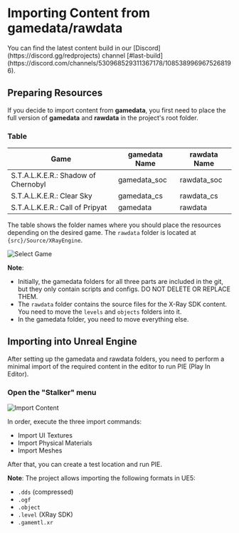 
# Importing Content from gamedata/rawdata
<Callout type="info" emoji="ℹ️">
  You can find the latest content build in our [Discord](https://discord.gg/redprojects) channel [#last-build](https://discord.com/channels/530968529311367178/1085389969675268196).
</Callout>

## Preparing Resources
If you decide to import content from **gamedata**, you first need to place the full version of **gamedata** and **rawdata** in the project's root folder.

### Table

| Game                                | gamedata Name | rawdata Name |
|-------------------------------------|---------------|--------------|
| S.T.A.L.K.E.R.: Shadow of Chernobyl | gamedata_soc  | rawdata_soc  |
| S.T.A.L.K.E.R.: Clear Sky           | gamedata_cs   | rawdata_cs   |
| S.T.A.L.K.E.R.: Call of Pripyat     | gamedata      | rawdata      |

The table shows the folder names where you should place the resources depending on the desired game. The `rawdata` folder is located at `{src}/Source/XRayEngine`.

![Select Game](./import-content.ru/img/gamedata-dir.png)

**Note**:
* Initially, the gamedata folders for all three parts are included in the git, but they only contain scripts and configs. DO NOT DELETE OR REPLACE THEM.
* The `rawdata` folder contains the source files for the X-Ray SDK content. You need to move the `levels` and `objects` folders into it.
* In the gamedata folder, you need to move everything else.

## Importing into Unreal Engine

After setting up the gamedata and rawdata folders, you need to perform a minimal import of the required content in the editor to run PIE (Play In Editor).

### Open the "Stalker" menu

![Import Content](./import-content.ru/img/import.png)

In order, execute the three import commands:
- Import UI Textures
- Import Physical Materials
- Import Meshes

After that, you can create a test location and run PIE.

**Note**:
The project allows importing the following formats in UE5:
- `.dds` (compressed)
- `.ogf`
- `.object`
- `.level` (XRay SDK)
- `.gamemtl.xr`
